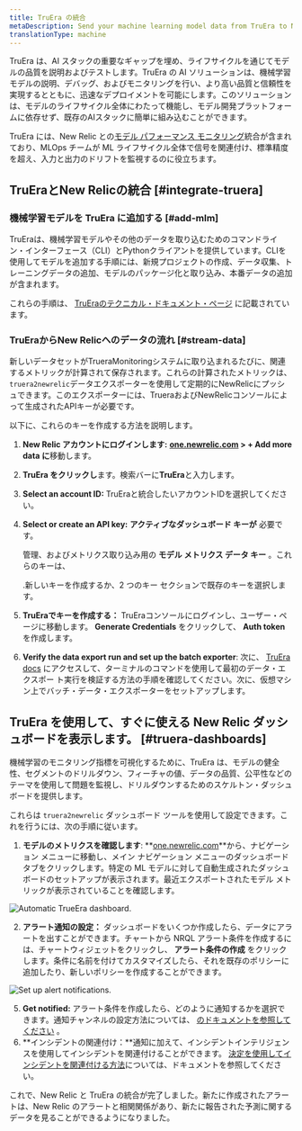 ```yaml
---
title: TruEra の統合
metaDescription: Send your machine learning model data from TruEra to New Relic to understand your model's performance.
translationType: machine
---
```




TruEra は、AI スタックの重要なギャップを埋め、ライフサイクルを通じてモデルの品質を説明およびテストします。TruEra の AI ソリューションは、機械学習モデルの説明、デバッグ、およびモニタリングを行い、より高い品質と信頼性を実現するとともに、迅速なデプロイメントを可能にします。このソリューションは、モデルのライフサイクル全体にわたって機能し、モデル開発プラットフォームに依存せず、既存のAIスタックに簡単に組み込むことができます。

TruEra には、New Relic との[モデル パフォーマンス モニタリング](/docs/alerts-applied-intelligence/mlops/get-started/intro-mlops/)統合が含まれており、MLOps チームが ML ライフサイクル全体で信号を関連付け、標準精度を超え、入力と出力のドリフトを監視するのに役立ちます。

## TruEraとNew Relicの統合 [#integrate-truera]

### 機械学習モデルを TruEra に追加する [#add-mlm]

TruEraは、機械学習モデルやその他のデータを取り込むためのコマンドライン・インターフェース（CLI）とPythonクライアントを提供しています。CLIを使用してモデルを追加する手順には、新規プロジェクトの作成、データ収集、トレーニングデータの追加、モデルのパッケージ化と取り込み、本番データの追加が含まれます。

これらの手順は、 [TruEraのテクニカル・ドキュメント・ページ](https://truera.com/newrelicintegration/) に記載されています。

### TruEraからNew Relicへのデータの流れ [#stream-data]

新しいデータセットがTrueraMonitoringシステムに取り込まれるたびに、関連するメトリックが計算されて保存されます。これらの計算されたメトリックは、 `truera2newrelic`データエクスポーターを使用して定期的にNewRelicにプッシュできます。このエクスポーターには、TrueraおよびNewRelicコンソールによって生成されたAPIキーが必要です。

以下に、これらのキーを作成する方法を説明します。

1. **New Relic アカウントにログインします:** **[one.newrelic.com](https://one.newrelic.com/all-capabilities) > + Add more data に**移動します。

2. **TruEra をクリックし**ます。検索バーに**TruEra**と入力します。

3. **Select an account ID:** TruEraと統合したいアカウントIDを選択してください。

4. **Select or create an API key:** **アクティブなダッシュボード キーが** 必要です。

   <InlinePopover type="dashboards"/>

   管理、およびメトリクス取り込み用の **モデル メトリクス データ キー** 。これらのキーは、

   <InlinePopover type="licenseKey"/>

   .新しいキーを作成するか、2 つのキー セクションで既存のキーを選択します。

5. **TruEraでキーを作成する：** TruEraコンソールにログインし、ユーザー・ページに移動します。 **Generate Credentials** をクリックして、 **Auth token** を作成します。

6. **Verify the data export run and set up the batch exporter**: 次に、 [TruEra docs](https://truera.com/newrelicintegration/) にアクセスして、ターミナルのコマンドを使用して最初のデータ・エクスポー ト実行を検証する方法の手順を確認してください。次に、仮想マシン上でバッチ・データ・エクスポーターをセットアップします。

<InstallFeedback/>

## TruEra を使用して、すぐに使える New Relic ダッシュボードを表示します。 [#truera-dashboards]

機械学習のモニタリング指標を可視化するために、TruEra は、モデルの健全性、セグメントのドリルダウン、フィーチャの値、データの品質、公平性などのテーマを使用して問題を監視し、ドリルダウンするためのスケルトン・ダッシュボードを提供します。

これらは <InlinePopover type="dashboards"/>`truera2newrelic` ダッシュボード ツールを使用して設定できます。これを行うには、次の手順に従います。

1. **モデルのメトリクスを確認します**: **[one.newrelic.com](https://one.newrelic.com/all-capabilities)**から、ナビゲーション メニューに移動し、メイン ナビゲーション メニューのダッシュボード タブをクリックします。特定の ML モデルに対して自動生成されたダッシュボードのセットアップが表示されます。最近エクスポートされたモデル メトリックが表示されていることを確認します。

<img
  title="Automatic TrueEra dashboard"
  alt="Automatic TrueEra dashboard."
  src={modelperformancemonitoringTruEraDashboard}
/>

2. **アラート通知の設定：** ダッシュボードをいくつか作成したら、データにアラートを出すことができます。チャートから NRQL アラート条件を作成するには、チャートウィジェットをクリックし、 **アラート条件の作成** をクリックします。条件に名前を付けてカスタマイズしたら、それを既存のポリシーに追加したり、新しいポリシーを作成することができます。

<img
  title="Set up alert notifications"
  alt="Set up alert notifications."
  src={modelperformancemonitoringTruEraAlerts}
/>

5. **Get notified:** アラート条件を作成したら、どのように通知するかを選択できます。通知チャンネルの設定方法については、 [のドキュメントを参照してください](/docs/alerts-applied-intelligence/new-relic-alerts/alert-notifications/notification-channels-control-where-send-alerts/) 。
6. **インシデントの関連付け：**通知に加えて、インシデントインテリジェンスを使用してインシデントを関連付けることができます。 [決定を使用してインシデントを関連付ける方法](/docs/alerts-applied-intelligence/applied-intelligence/incident-intelligence/change-applied-intelligence-correlation-logic-decisions/)については、ドキュメントを参照してください。

これで、New Relic と TruEra の統合が完了しました。新たに作成されたアラートは、New Relic のアラートと相関関係があり、新たに報告された予測に関するデータを見ることができるようになりました。